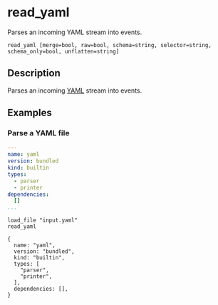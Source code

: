 
# read_yaml

Parses an incoming YAML stream into events.

```tql
read_yaml [merge=bool, raw=bool, schema=string, selector=string, schema_only=bool, unflatten=string]
```

## Description

Parses an incoming [YAML](https://en.wikipedia.org/wiki/YAML) stream into events.

<CommonOptions />

## Examples

### Parse a YAML file

```yaml title="input.yaml"
---
name: yaml
version: bundled
kind: builtin
types:
  - parser
  - printer
dependencies:
  []
...
```

```tql
load_file "input.yaml"
read_yaml
```

```tql
{
  name: "yaml",
  version: "bundled",
  kind: "builtin",
  types: [
    "parser",
    "printer",
  ],
  dependencies: [],
}
```
